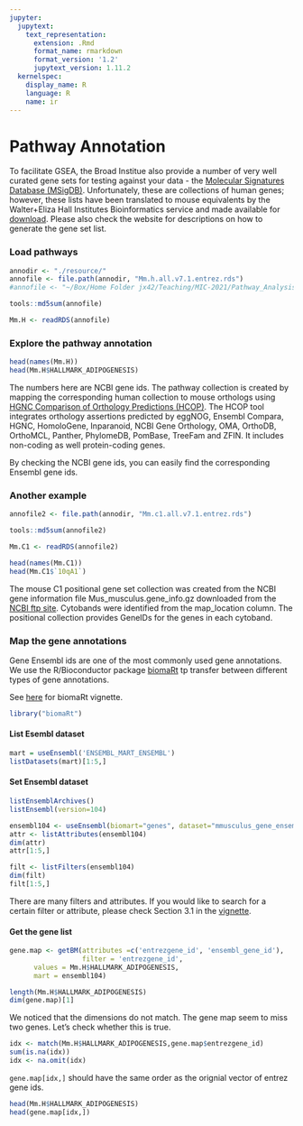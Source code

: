 ```yaml
---
jupyter:
  jupytext:
    text_representation:
      extension: .Rmd
      format_name: rmarkdown
      format_version: '1.2'
      jupytext_version: 1.11.2
  kernelspec:
    display_name: R
    language: R
    name: ir
---
```



# Pathway Annotation


To facilitate GSEA, the Broad Institue also provide a number of very well curated gene sets for testing against your data - the [Molecular Signatures Database (MSigDB)](https://www.gsea-msigdb.org/gsea/msigdb/index.jsp). Unfortunately, these are collections of human genes; however, these lists have been translated to mouse equivalents by the Walter+Eliza Hall Institutes Bioinformatics service and made available for [download](http://bioinf.wehi.edu.au/MSigDB/index.html). Please also check the website for descriptions on how to generate the gene set list.


### Load pathways

```r
annodir <- "./resource/"
annofile <- file.path(annodir, "Mm.h.all.v7.1.entrez.rds")
#annofile <- "~/Box/Home Folder jx42/Teaching/MIC-2021/Pathway_Analysis_Workshop/Data/Mm.h.all.v7.1.entrez.rds"

tools::md5sum(annofile)

Mm.H <- readRDS(annofile)
```


### Explore the pathway annotation 
```r
head(names(Mm.H))
head(Mm.H$HALLMARK_ADIPOGENESIS)
```
The numbers here are NCBI gene ids. The pathway collection is created by mapping the corresponding human collection to mouse orthologs using [HGNC Comparison of Orthology Predictions (HCOP)](https://www.genenames.org/tools/hcop). The HCOP tool integrates orthology assertions predicted by eggNOG, Ensembl Compara, HGNC, HomoloGene, Inparanoid, NCBI Gene Orthology, OMA, OrthoDB, OrthoMCL, Panther, PhylomeDB, PomBase, TreeFam and ZFIN. It includes non-coding as well protein-coding genes.

By checking the NCBI gene ids, you can easily find the corresponding Ensembl gene ids.

### Another example

```r
annofile2 <- file.path(annodir, "Mm.c1.all.v7.1.entrez.rds")

tools::md5sum(annofile2)

Mm.C1 <- readRDS(annofile2)

head(names(Mm.C1))
head(Mm.C1$`10qA1`)
```

The mouse C1 positional gene set collection was created from the NCBI gene information file Mus_musculus.gene_info.gz downloaded from the [NCBI ftp site](ftp://ftp.ncbi.nlm.nih.gov/gene/DATA/GENE_INFO/Mammalia/). Cytobands were identified from the map_location column. The positional collection provides GeneIDs for the genes in each cytoband.

### Map the gene annotations

Gene Ensembl ids are one of the most commonly used gene annotations. We use the R/Bioconductor package [biomaRt](https://bioconductor.org/packages/release/bioc/html/biomaRt.html) tp transfer between different types of gene annotations.

See [here](http://127.0.0.1:30252/library/biomaRt/doc/accessing_ensembl.html#ensembl-mirror-sites) for biomaRt vignette.

```r
library("biomaRt")
```

#### List Esembl dataset
```r
mart = useEnsembl('ENSEMBL_MART_ENSEMBL')
listDatasets(mart)[1:5,]
```

#### Set Ensembl dataset

```r
listEnsemblArchives()
listEnsembl(version=104)
```

```r
ensembl104 <- useEnsembl(biomart="genes", dataset="mmusculus_gene_ensembl", version=104)
attr <- listAttributes(ensembl104)
dim(attr)
attr[1:5,]
```

```r
filt <- listFilters(ensembl104)
dim(filt)
filt[1:5,]
```

There are many filters and attributes. If you would like to search for a certain filter or attribute, please check Section 3.1 in the [vignette](https://www.bioconductor.org/packages/devel/bioc/vignettes/biomaRt/inst/doc/accessing_ensembl.html). 


#### Get the gene list
```r
gene.map <- getBM(attributes =c('entrezgene_id', 'ensembl_gene_id'),
                  filter = 'entrezgene_id',
      values = Mm.H$HALLMARK_ADIPOGENESIS,
      mart = ensembl104)

length(Mm.H$HALLMARK_ADIPOGENESIS)
dim(gene.map)[1]
```
We noticed that the dimensions do not match. The gene map seem to miss two genes. Let's check whether this is true.

```r
idx <- match(Mm.H$HALLMARK_ADIPOGENESIS,gene.map$entrezgene_id)
sum(is.na(idx))
idx <- na.omit(idx)  
```

`gene.map[idx,]` should have the same order as the orignial vector of entrez gene ids.

```r
head(Mm.H$HALLMARK_ADIPOGENESIS)
head(gene.map[idx,])
```
